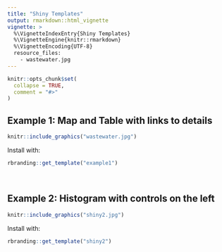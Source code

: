 ```yaml
---
title: "Shiny Templates"
output: rmarkdown::html_vignette
vignette: >
  %\VignetteIndexEntry{Shiny Templates}
  %\VignetteEngine{knitr::rmarkdown}
  %\VignetteEncoding{UTF-8}
  resource_files:
    - wastewater.jpg
---
```




```r
knitr::opts_chunk$set(
  collapse = TRUE,
  comment = "#>"
)
```

## Example 1: Map and Table with links to details
```r
knitr::include_graphics("wastewater.jpg")
```
Install with:
```r
rbranding::get_template("example1")
```

<br>

## Example 2: Histogram with controls on the left
```r
knitr::include_graphics("shiny2.jpg")
```
Install with: 
```r
rbranding::get_template("shiny2")
```
